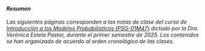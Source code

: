 #### *Resumen* {.unnumbered}


*Las siguientes páginas corresponden a las notas de clase del curso de [Introducción a los Modelos Probabilísticos (PSG-01M47)](https://campusposgrado.fi.uba.ar/course/view.php?id=421) dictado por la Dra. Verónica Estela Pastor, durante el primer semestre de 2025. Los contenidos se han organizado de acuerdo al orden cronológico de las clases.*